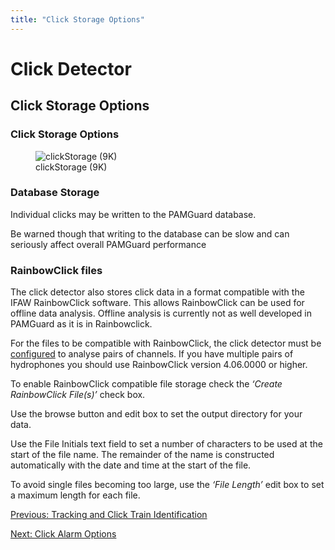 ```yaml
---
title: "Click Storage Options"
---
```

Click Detector
==============

Click Storage Options
---------------------

  

### Click Storage Options

![clickStorage (9K)](images/clickStorage.png)  
  

### Database Storage

Individual clicks may be written to the PAMGuard database.

Be warned though that writing to the database can be slow and can seriously affect overall PAMGuard performance

### RainbowClick files

The click detector also stores click data in a format compatible with the IFAW RainbowClick software. This allows RainbowClick can be used for offline data analysis. Offline analysis is currently not as well developed in PAMGuard as it is in Rainbowclick.

For the files to be compatible with RainbowClick, the click detector must be [configured](ClickDetector_clickDetector.html) to analyse pairs of channels. If you have multiple pairs of hydrophones you should use RainbowClick version 4.06.0000 or higher.

To enable RainbowClick compatible file storage check the _'Create RainbowClick File(s)'_ check box.

Use the browse button and edit box to set the output directory for your data.

Use the File Initials text field to set a number of characters to be used at the start of the file name. The remainder of the name is constructed automatically with the date and time at the start of the file.

To avoid single files becoming too large, use the _'File Length'_ edit box to set a maximum length for each file.

  
  

[Previous: Tracking and Click Train Identification](ClickDetector_clickTrainLocalization.html)

[Next: Click Alarm Options](ClickDetector_clickAlarmOptions.html)